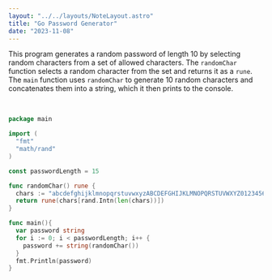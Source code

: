 ```yaml
---
layout: "../../layouts/NoteLayout.astro"
title: "Go Password Generator"
date: "2023-11-08"
---
```


This program generates a 
random password of length 10 by selecting random characters from a set of allowed characters. The `randomChar` function selects a random character from the set and returns it as a `rune`. The `main` function uses `randomChar` to generate 10 random characters and concatenates them into a string, which it then prints to the console.

&nbsp;
&nbsp;

```go
package main

import (
  "fmt"
  "math/rand"
)

const passwordLength = 15

func randomChar() rune {
  chars := "abcdefghijklmnopqrstuvwxyzABCDEFGHIJKLMNOPQRSTUVWXYZ0123456789%-_+#*?!@&;:="
  return rune(chars[rand.Intn(len(chars))])
}

func main(){
  var password string 
  for i := 0; i < passwordLength; i++ {
    password += string(randomChar())
  }
  fmt.Println(password)
}

```
